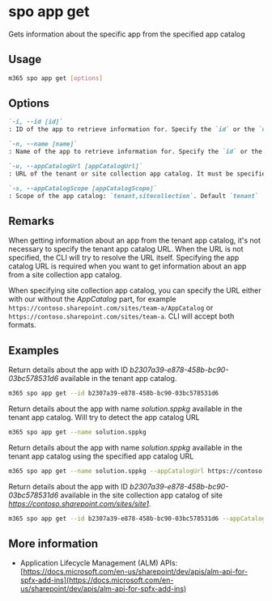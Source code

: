 
# spo app get

Gets information about the specific app from the specified app catalog

## Usage

```sh
m365 spo app get [options]
```

## Options

```md defintion-list
`-i, --id [id]`
: ID of the app to retrieve information for. Specify the `id` or the `name` but not both

`-n, --name [name]`
: Name of the app to retrieve information for. Specify the `id` or the `name` but not both

`-u, --appCatalogUrl [appCatalogUrl]`
: URL of the tenant or site collection app catalog. It must be specified when the scope is `sitecollection`

`-s, --appCatalogScope [appCatalogScope]`
: Scope of the app catalog: `tenant,sitecollection`. Default `tenant`
```

<Global />

## Remarks

When getting information about an app from the tenant app catalog, it's not necessary to specify the tenant app catalog URL. When the URL is not specified, the CLI will try to resolve the URL itself. Specifying the app catalog URL is required when you want to get information about an app from a site collection app catalog.

When specifying site collection app catalog, you can specify the URL either with our without the _AppCatalog_ part, for example `https://contoso.sharepoint.com/sites/team-a/AppCatalog` or `https://contoso.sharepoint.com/sites/team-a`. CLI will accept both formats.

## Examples

Return details about the app with ID _b2307a39-e878-458b-bc90-03bc578531d6_ available in the tenant app catalog.

```sh
m365 spo app get --id b2307a39-e878-458b-bc90-03bc578531d6
```

Return details about the app with name _solution.sppkg_ available in the tenant app catalog. Will try to detect the app catalog URL

```sh
m365 spo app get --name solution.sppkg
```

Return details about the app with name _solution.sppkg_ available in the tenant app catalog using the specified app catalog URL

```sh
m365 spo app get --name solution.sppkg --appCatalogUrl https://contoso.sharepoint.com/sites/apps
```

Return details about the app with ID _b2307a39-e878-458b-bc90-03bc578531d6_ available in the site collection app catalog of site _https://contoso.sharepoint.com/sites/site1_.

```sh
m365 spo app get --id b2307a39-e878-458b-bc90-03bc578531d6 --appCatalogScope sitecollection --appCatalogUrl https://contoso.sharepoint.com/sites/site1
```

## More information

- Application Lifecycle Management (ALM) APIs: [https://docs.microsoft.com/en-us/sharepoint/dev/apis/alm-api-for-spfx-add-ins](https://docs.microsoft.com/en-us/sharepoint/dev/apis/alm-api-for-spfx-add-ins)
